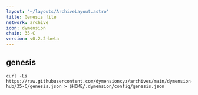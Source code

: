 ```yaml
---
layout: '~/layouts/ArchiveLayout.astro'
title: Genesis file
network: archive
icon: dymension
chain: 35-C
version: v0.2.2-beta
---
```

## genesis

```
curl -Ls https://raw.githubusercontent.com/dymensionxyz/archives/main/dymension-hub/35-C/genesis.json > $HOME/.dymension/config/genesis.json
```
